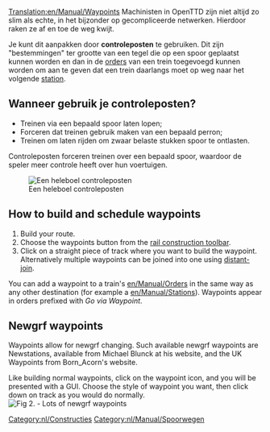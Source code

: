 [[Translation:en/Manual/Waypoints]]
{{nl/Vertaling|en/Manual/Waypoints|50}}
Machinisten in OpenTTD zijn niet altijd zo slim als echte, in het bijzonder op gecompliceerde netwerken. Hierdoor raken ze af en toe de weg kwijt.

Je kunt dit aanpakken door '''controleposten''' te gebruiken. Dit zijn "bestemmingen" ter grootte van een tegel die op een spoor geplaatst kunnen worden en dan in de [[nl/Manual/Orders|orders]] van een trein toegevoegd kunnen worden om aan te geven dat een trein daarlangs moet op weg naar het volgende [[nl/Manual/Stations|station]].

== Wanneer gebruik je controleposten? ==

* Treinen via een bepaald spoor laten lopen;
* Forceren dat treinen gebruik maken van een bepaald perron;
* Treinen om laten rijden om zwaar belaste stukken spoor te ontlasten.

Controleposten forceren treinen over een bepaald spoor, waardoor de speler meer controle heeft over hun voertuigen.

[[File:en/Manual/Checkpoints.png|center|frame|Een heleboel controleposten]]

==How to build and schedule waypoints==

# Build your route.
# Choose the waypoints button from the [[en/Manual/Railway construction#railway-construction-toolbar|rail construction toolbar]].
# Click on a straight piece of track where you want to build the waypoint. Alternatively multiple waypoints can be joined into one using [[en/Archive/Manual/Settings/Distant-join stations|distant-join]].

You can add a waypoint to a train's [[en/Manual/Orders]] in the same way as any other destination (for example a [[en/Manual/Stations]]). Waypoints appear in orders prefixed with ''Go via Waypoint''.

== Newgrf waypoints ==
Waypoints allow for newgrf changing. Such available newgrf waypoints are Newstations, available from Michael Blunck at his website, and the UK Waypoints from Born_Acorn's website.

Like building normal waypoints, click on the waypoint icon, and you will be presented with a GUI. Choose the style of waypoint you want, then click down on track as you would do normally.
[[File:en/Manual/Newgrfwayp.png|center|frame|Fig 2. - Lots of newgrf waypoints]]

[[Category:nl/Constructies]]
[[Category:nl/Manual/Spoorwegen]]